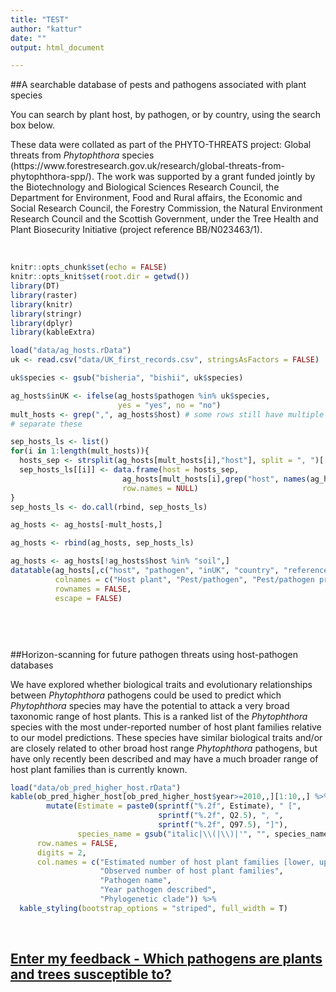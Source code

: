 ```yaml
---
title: "TEST"
author: "kattur"
date: ""
output: html_document

---
```


##A searchable database of pests and pathogens associated with plant species

You can search by plant host, by pathogen, or by country, using the search box below. 

These data were collated as part of the PHYTO-THREATS project: Global threats from *Phytophthora* species (https://www.forestresearch.gov.uk/research/global-threats-from-phytophthora-spp/). The work was supported by a grant funded jointly by the Biotechnology and Biological Sciences Research Council, the Department for Environment, Food and Rural affairs, the Economic and Social Research Council, the Forestry Commission, the Natural Environment Research Council and the Scottish Government, under the Tree Health and Plant Biosecurity Initiative (project reference BB/N023463/1).  
  

<br>

```r
knitr::opts_chunk$set(echo = FALSE)
knitr::opts_knit$set(root.dir = getwd())
library(DT)
library(raster)
library(knitr)
library(stringr)
library(dplyr)
library(kableExtra)
```
```r

load("data/ag_hosts.rData")
uk <- read.csv("data/UK_first_records.csv", stringsAsFactors = FALSE)

uk$species <- gsub("bisheria", "bishii", uk$species)


```

  
```r

ag_hosts$inUK <- ifelse(ag_hosts$pathogen %in% uk$species,
                        yes = "yes", no = "no") 
mult_hosts <- grep(",", ag_hosts$host) # some rows still have multiple hosts
# separate these

sep_hosts_ls <- list()
for(i in 1:length(mult_hosts)){
  hosts_sep <- strsplit(ag_hosts[mult_hosts[i],"host"], split = ", ")[[1]]
  sep_hosts_ls[[i]] <- data.frame(host = hosts_sep,
                         ag_hosts[mult_hosts[i],grep("host", names(ag_hosts), invert = TRUE , value = TRUE)],
                         row.names = NULL)
}
sep_hosts_ls <- do.call(rbind, sep_hosts_ls)

ag_hosts <- ag_hosts[-mult_hosts,]

ag_hosts <- rbind(ag_hosts, sep_hosts_ls)

ag_hosts <- ag_hosts[!ag_hosts$host %in% "soil",]
datatable(ag_hosts[,c("host", "pathogen", "inUK", "country", "reference")],
          colnames = c("Host plant", "Pest/pathogen", "Pest/pathogen present in UK", "Source distribution", "Data source"),
          rownames = FALSE, 
          escape = FALSE)




```
<br>

##Horizon-scanning for future pathogen threats using host-pathogen databases

We have explored whether biological traits and evolutionary relationships between *Phytophthora* pathogens could be used to predict which *Phytophthora* species may have the potential to attack a very broad taxonomic range of host plants. This is a ranked list of the *Phytophthora* species with the most under-reported number of host plant families relative to our model predictions. These species have similar biological traits and/or are closely related to other broad host range *Phytophthora* pathogens, but have only recently been described and may have a much broader range of host plant families than is currently known.  


```r

load("data/ob_pred_higher_host.rData")
kable(ob_pred_higher_host[ob_pred_higher_host$year>=2010,,][1:10,,] %>% 
        mutate(Estimate = paste0(sprintf("%.2f", Estimate), " [", 
                                 sprintf("%.2f", Q2.5), ", ", 
                                 sprintf("%.2f", Q97.5), "]"),
               species_name = gsub("italic|\\(|\\)|'", "", species_name)) %>% dplyr::select(c(1,4,6:8)), 
      row.names = FALSE, 
      digits = 2,
      col.names = c("Estimated number of host plant families [lower, upper 95% credible intervals]",
                    "Observed number of host plant families",
                    "Pathogen name",
                    "Year pathogen described",
                    "Phylogenetic clade")) %>%
  kable_styling(bootstrap_options = "striped", full_width = T)

```
<br>

## [Enter my feedback - Which pathogens are plants and trees susceptible to?](<https://forms.gle/1WN1onpo8EbfT5Fq5>)